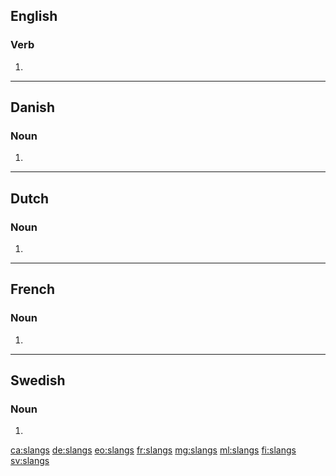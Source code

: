 {{also|slängs}}
==English==

===Verb===
{{head|en|verb form}}

# {{en-third-person singular of|slang}}

----

==Danish==

===Noun===
{{head|da|noun form}}
# {{genitive singular indefinite of|slang|lang=da}}

----

==Dutch==

===Noun===
{{head|nl|noun plural form}}

# {{nl-noun form of|pl|slang}}

----

==French==

===Noun===
{{head|fr|noun plural form|cat2= terms with incomplete gender}}

# {{plural of|slang|lang=fr}}

----

==Swedish==

===Noun===
{{head|sv|noun form}}

# {{sv-noun-form-indef-gen|slang}}

[[ca:slangs]]
[[de:slangs]]
[[eo:slangs]]
[[fr:slangs]]
[[mg:slangs]]
[[ml:slangs]]
[[fi:slangs]]
[[sv:slangs]]